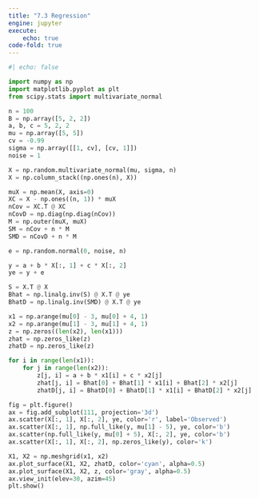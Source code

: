 ```yaml
---
title: "7.3 Regression"
engine: jupyter
execute: 
    echo: true
code-fold: true
---
```


```python

#| echo: false

import numpy as np
import matplotlib.pyplot as plt
from scipy.stats import multivariate_normal

n = 100
B = np.array([5, 2, 2])
a, b, c = 5, 2, 2
mu = np.array([5, 5])
cv = -0.99
sigma = np.array([[1, cv], [cv, 1]])
noise = 1

X = np.random.multivariate_normal(mu, sigma, n)
X = np.column_stack((np.ones(n), X))

muX = np.mean(X, axis=0)
XC = X - np.ones((n, 1)) * muX
nCov = XC.T @ XC
nCovD = np.diag(np.diag(nCov))
M = np.outer(muX, muX)
SM = nCov + n * M
SMD = nCovD + n * M

e = np.random.normal(0, noise, n)

y = a + b * X[:, 1] + c * X[:, 2]
ye = y + e

S = X.T @ X
Bhat = np.linalg.inv(S) @ X.T @ ye
BhatD = np.linalg.inv(SMD) @ X.T @ ye

x1 = np.arange(mu[0] - 3, mu[0] + 4, 1)
x2 = np.arange(mu[1] - 3, mu[1] + 4, 1)
z = np.zeros((len(x2), len(x1)))
zhat = np.zeros_like(z)
zhatD = np.zeros_like(z)

for i in range(len(x1)):
    for j in range(len(x2)):
        z[j, i] = a + b * x1[i] + c * x2[j]
        zhat[j, i] = Bhat[0] + Bhat[1] * x1[i] + Bhat[2] * x2[j]
        zhatD[j, i] = BhatD[0] + BhatD[1] * x1[i] + BhatD[2] * x2[j]

fig = plt.figure()
ax = fig.add_subplot(111, projection='3d')
ax.scatter(X[:, 1], X[:, 2], ye, color='r', label='Observed')
ax.scatter(X[:, 1], np.full_like(y, mu[1] - 5), ye, color='b')
ax.scatter(np.full_like(y, mu[0] + 5), X[:, 2], ye, color='b')
ax.scatter(X[:, 1], X[:, 2], np.zeros_like(y), color='k')

X1, X2 = np.meshgrid(x1, x2)
ax.plot_surface(X1, X2, zhatD, color='cyan', alpha=0.5)
ax.plot_surface(X1, X2, z, color='gray', alpha=0.5)
ax.view_init(elev=30, azim=45)
plt.show()

```